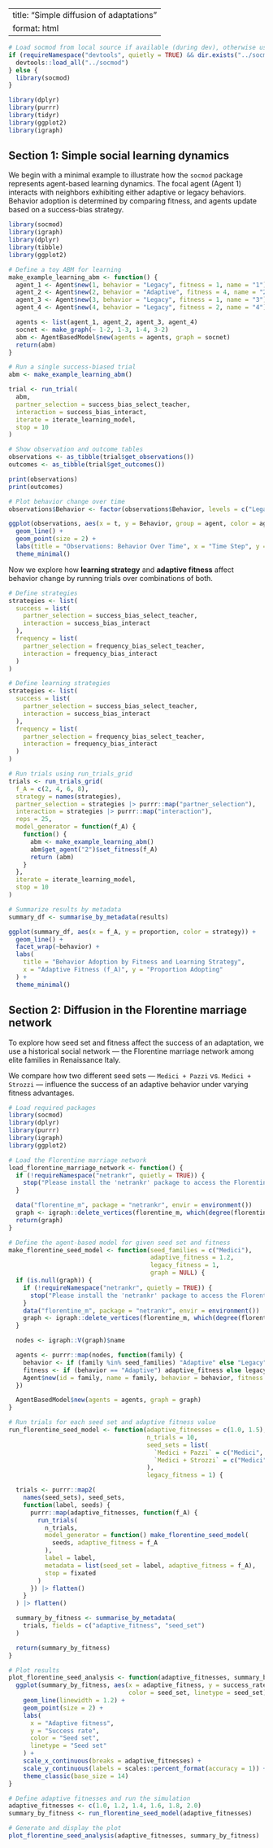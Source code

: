 
---
title: "Simple diffusion of adaptations"
format: html
---
```r
# Load socmod from local source if available (during dev), otherwise use installed version
if (requireNamespace("devtools", quietly = TRUE) && dir.exists("../socmod")) {
  devtools::load_all("../socmod")
} else {
  library(socmod)
}

library(dplyr)
library(purrr)
library(tidyr)
library(ggplot2)
library(igraph)

```
## Section 1: Simple social learning dynamics

We begin with a minimal example to illustrate how the `socmod` package represents agent-based learning dynamics. The focal agent (Agent 1) interacts with neighbors exhibiting either adaptive or legacy behaviors. Behavior adoption is determined by comparing fitness, and agents update based on a success-bias strategy.

```r
library(socmod)
library(igraph)
library(dplyr)
library(tibble)
library(ggplot2)
```

```r
# Define a toy ABM for learning
make_example_learning_abm <- function() {
  agent_1 <- Agent$new(1, behavior = "Legacy", fitness = 1, name = "1")
  agent_2 <- Agent$new(2, behavior = "Adaptive", fitness = 4, name = "2")
  agent_3 <- Agent$new(3, behavior = "Legacy", fitness = 1, name = "3")
  agent_4 <- Agent$new(4, behavior = "Legacy", fitness = 2, name = "4")

  agents <- list(agent_1, agent_2, agent_3, agent_4)
  socnet <- make_graph(~ 1-2, 1-3, 1-4, 3-2)
  abm <- AgentBasedModel$new(agents = agents, graph = socnet)
  return(abm)
}
```

```r
# Run a single success-biased trial
abm <- make_example_learning_abm()

trial <- run_trial(
  abm,
  partner_selection = success_bias_select_teacher,
  interaction = success_bias_interact,
  iterate = iterate_learning_model,
  stop = 10
)

# Show observation and outcome tables
observations <- as_tibble(trial$get_observations())
outcomes <- as_tibble(trial$get_outcomes())

print(observations)
print(outcomes)

# Plot behavior change over time
observations$Behavior <- factor(observations$Behavior, levels = c("Legacy", "Adaptive"))

ggplot(observations, aes(x = t, y = Behavior, group = agent, color = agent)) +
  geom_line() +
  geom_point(size = 2) +
  labs(title = "Observations: Behavior Over Time", x = "Time Step", y = "Behavior") +
  theme_minimal()
```



Now we explore how **learning strategy** and **adaptive fitness** affect behavior change by running trials over combinations of both.

```r
# Define strategies
strategies <- list(
  success = list(
    partner_selection = success_bias_select_teacher,
    interaction = success_bias_interact
  ),
  frequency = list(
    partner_selection = frequency_bias_select_teacher,
    interaction = frequency_bias_interact
  )
)
```

```r
# Define learning strategies
strategies <- list(
  success = list(
    partner_selection = success_bias_select_teacher,
    interaction = success_bias_interact
  ),
  frequency = list(
    partner_selection = frequency_bias_select_teacher,
    interaction = frequency_bias_interact
  )
)

# Run trials using run_trials_grid
trials <- run_trials_grid(
  f_A = c(2, 4, 6, 8),
  strategy = names(strategies),
  partner_selection = strategies |> purrr::map("partner_selection"),
  interaction = strategies |> purrr::map("interaction"),
  reps = 25,
  model_generator = function(f_A) {
    function() {
      abm <- make_example_learning_abm()
      abm$get_agent("2")$set_fitness(f_A)
      return (abm)
    }
  },
  iterate = iterate_learning_model,
  stop = 10
)

```

```r
# Summarize results by metadata
summary_df <- summarise_by_metadata(results)

ggplot(summary_df, aes(x = f_A, y = proportion, color = strategy)) +
  geom_line() +
  facet_wrap(~behavior) +
  labs(
    title = "Behavior Adoption by Fitness and Learning Strategy",
    x = "Adaptive Fitness (f_A)", y = "Proportion Adopting"
  ) +
  theme_minimal()
```
## Section 2: Diffusion in the Florentine marriage network

To explore how seed set and fitness affect the success of an adaptation, we use a historical social network — the Florentine marriage network among elite families in Renaissance Italy.

We compare how two different seed sets — `Medici + Pazzi` vs. `Medici + Strozzi` — influence the success of an adaptive behavior under varying fitness advantages.

```r
# Load required packages
library(socmod)
library(dplyr)
library(purrr)
library(igraph)
library(ggplot2)

# Load the Florentine marriage network
load_florentine_marriage_network <- function() {
  if (!requireNamespace("netrankr", quietly = TRUE)) {
    stop("Please install the 'netrankr' package to access the Florentine families network.")
  }

  data("florentine_m", package = "netrankr", envir = environment())
  graph <- igraph::delete_vertices(florentine_m, which(degree(florentine_m) == 0))
  return(graph)
}

# Define the agent-based model for given seed set and fitness
make_florentine_seed_model <- function(seed_families = c("Medici"),
                                       adaptive_fitness = 1.2,
                                       legacy_fitness = 1,
                                       graph = NULL) {
  if (is.null(graph)) {
    if (!requireNamespace("netrankr", quietly = TRUE)) {
      stop("Please install the 'netrankr' package to access the Florentine families network.")
    }
    data("florentine_m", package = "netrankr", envir = environment())
    graph <- igraph::delete_vertices(florentine_m, which(degree(florentine_m) == 0))
  }

  nodes <- igraph::V(graph)$name

  agents <- purrr::map(nodes, function(family) {
    behavior <- if (family %in% seed_families) "Adaptive" else "Legacy"
    fitness <- if (behavior == "Adaptive") adaptive_fitness else legacy_fitness
    Agent$new(id = family, name = family, behavior = behavior, fitness = fitness)
  })

  AgentBasedModel$new(agents = agents, graph = graph)
}

# Run trials for each seed set and adaptive fitness value
run_florentine_seed_model <- function(adaptive_fitnesses = c(1.0, 1.5),
                                      n_trials = 10,
                                      seed_sets = list(
                                        `Medici + Pazzi` = c("Medici", "Pazzi"),
                                        `Medici + Strozzi` = c("Medici", "Strozzi")
                                      ),
                                      legacy_fitness = 1) {

  trials <- purrr::map2(
    names(seed_sets), seed_sets,
    function(label, seeds) {
      purrr::map(adaptive_fitnesses, function(f_A) {
        run_trials(
          n_trials,
          model_generator = function() make_florentine_seed_model(
            seeds, adaptive_fitness = f_A
          ),
          label = label,
          metadata = list(seed_set = label, adaptive_fitness = f_A),
          stop = fixated
        )
      }) |> flatten()
    }
  ) |> flatten()

  summary_by_fitness <- summarise_by_metadata(
    trials, fields = c("adaptive_fitness", "seed_set")
  )

  return(summary_by_fitness)
}

# Plot results
plot_florentine_seed_analysis <- function(adaptive_fitnesses, summary_by_fitness) {
  ggplot(summary_by_fitness, aes(x = adaptive_fitness, y = success_rate,
                                 color = seed_set, linetype = seed_set)) +
    geom_line(linewidth = 1.2) +
    geom_point(size = 2) +
    labs(
      x = "Adaptive fitness",
      y = "Success rate",
      color = "Seed set",
      linetype = "Seed set"
    ) +
    scale_x_continuous(breaks = adaptive_fitnesses) +
    scale_y_continuous(labels = scales::percent_format(accuracy = 1)) +
    theme_classic(base_size = 14)
}
```

```r
# Define adaptive fitnesses and run the simulation
adaptive_fitnesses <- c(1.0, 1.2, 1.4, 1.6, 1.8, 2.0)
summary_by_fitness <- run_florentine_seed_model(adaptive_fitnesses)

# Generate and display the plot
plot_florentine_seed_analysis(adaptive_fitnesses, summary_by_fitness)
```
